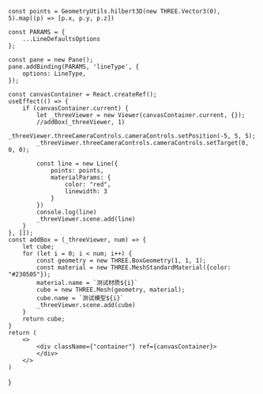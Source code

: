 
    const points = GeometryUtils.hilbert3D(new THREE.Vector3(0), 5).map((p) => [p.x, p.y, p.z])

    const PARAMS = {
        ...LineDefaultsOptions
    };

    const pane = new Pane();
    pane.addBinding(PARAMS, 'lineType', {
        options: LineType,
    });

    const canvasContainer = React.createRef();
    useEffect(() => {
        if (canvasContainer.current) {
            let _threeViewer = new Viewer(canvasContainer.current, {});
            //addBox(_threeViewer, 1)
            _threeViewer.threeCameraControls.cameraControls.setPosition(-5, 5, 5);
            _threeViewer.threeCameraControls.cameraControls.setTarget(0, 0, 0);

            const line = new Line({
                points: points,
                materialParams: {
                    color: "red",
                    linewidth: 3
                }
            })
            console.log(line)
            _threeViewer.scene.add(line)
        }
    }, []);
    const addBox = (_threeViewer, num) => {
        let cube;
        for (let i = 0; i < num; i++) {
            const geometry = new THREE.BoxGeometry(1, 1, 1);
            const material = new THREE.MeshStandardMaterial({color: "#230505"});
            material.name = `测试材质${i}`
            cube = new THREE.Mesh(geometry, material);
            cube.name = `测试模型${i}`
            _threeViewer.scene.add(cube)
        }
        return cube;
    }
    return (
        <>
            <div className={"container"} ref={canvasContainer}>
            </div>
        </>
    )
}

<Highlight/>